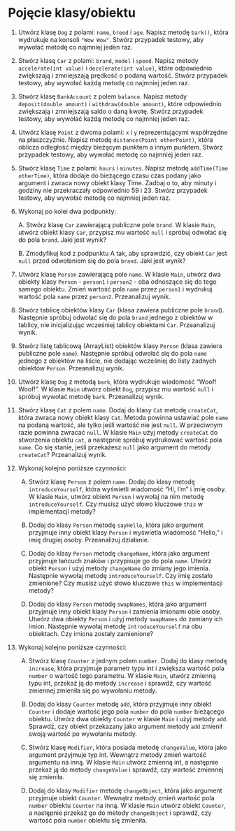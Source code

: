 # Pojęcie klasy/obiektu

1.  Utwórz klasę `Dog` z polami: `name`, `breed` i `age`. Napisz metodę `bark()`, która wydrukuje na konsoli `"Wow Wow"`. Stwórz przypadek testowy, aby wywołać metodę co najmniej jeden raz.

2.  Stwórz klasę `Car` z polami: `brand`, `model` i `speed`. Napisz metody `accelerate(int value)` i `decelerate(int value)`, które odpowiednio zwiększają i zmniejszają prędkość o podaną wartość. Stwórz przypadek testowy, aby wywołać każdą metodę co najmniej jeden raz.

3.  Stwórz klasę `BankAccount` z polem `balance`. Napisz metody `deposit(double amount)` i `withdraw(double amount)`, które odpowiednio zwiększają i zmniejszają saldo o daną kwotę. Stwórz przypadek testowy, aby wywołać każdą metodę co najmniej jeden raz.

4.  Utwórz klasę `Point` z dwoma polami: `x` i `y` reprezentującymi współrzędne na płaszczyźnie. Napisz metodę `distance(Point otherPoint)`, która oblicza odległość między bieżącym punktem a innym punktem. Stwórz przypadek testowy, aby wywołać metodę co najmniej jeden raz.

5.  Stwórz klasę `Time` z polami: `hours` i `minutes`. Napisz metodę `addTime(Time otherTime)`, która dodaje do bieżącego czasu czas podany jako argument i zwraca nowy obiekt klasy Time. Zadbaj o to, aby minuty i godziny nie przekraczały odpowiednio 59 i 23. Stwórz przypadek testowy, aby wywołać metodę co najmniej jeden raz.

6.  Wykonaj po kolei dwa podpunkty:

    A. Stwórz klasę `Car` zawierającą publiczne pole `brand`. W klasie `Main`, utwórz obiekt klasy `Car`, przypisz mu wartość `null` i spróbuj odwołać się do pola `brand`. Jaki jest wynik?

    B. Zmodyfikuj kod z podpunktu A tak, aby sprawdzić, czy obiekt `Car` jest `null` przed odwołaniem się do pola `brand`. Jaki jest wynik?

7.  Utwórz klasę `Person` zawierającą pole `name`. W klasie `Main`, utwórz dwa obiekty klasy `Person` - `person1` i `person2` - oba odnoszące się do tego samego obiektu. Zmień wartość pola `name` przez `person1` i wydrukuj wartość pola `name` przez `person2`. Przeanalizuj wynik.

8.  Stwórz tablicę obiektów klasy `Car` (klasa zawiera publiczne pole `brand`). Następnie spróbuj odwołać się do pola `brand` jednego z obiektów w tablicy, nie inicjalizując wcześniej tablicy obiektami `Car`. Przeanalizuj wynik.

9.  Stwórz listę tablicową (ArrayList) obiektów klasy `Person` (klasa zawiera publiczne pole `name`). Następnie spróbuj odwołać się do pola `name` jednego z obiektów na liście, nie dodając wcześniej do listy żadnych obiektów `Person`. Przeanalizuj wynik.

10. Utwórz klasę `Dog` z metodą `bark`, która wydrukuje wiadomość "Woof! Woof!". W klasie `Main` utwórz obiekt `Dog`, przypisz mu wartość `null` i spróbuj wywołać metodę `bark`. Przeanalizuj wynik.

11. Stwórz klasę `Cat` z polem `name`. Dodaj do klasy `Cat` metodę `createCat`, która zwraca nowy obiekt klasy `Cat`. Metoda powinna ustawiać pole `name` na podaną wartość, ale tylko jeśli wartość nie jest `null`. W przeciwnym razie powinna zwracać `null`. W klasie `Main` użyj metody `createCat` do stworzenia obiektu `cat`, a następnie spróbuj wydrukować wartość pola `name`. Co się stanie, jeśli przekażesz `null` jako argument do metody `createCat`? Przeanalizuj wynik.

12. Wykonaj kolejno poniższe czynności:

    A.  Stwórz klasę `Person` z polem `name`. Dodaj do klasy metodę `introduceYourself`, która wyświetli wiadomość "Hi, I'm" i imię osoby. W klasie `Main`, utwórz obiekt `Person` i wywołaj na nim metodę `introduceYourself`. Czy musisz użyć słowo kluczowe `this` w implementacji metody?

    B.  Dodaj do klasy `Person` metodę `sayHello`, która jako argument przyjmuje inny obiekt klasy `Person` i wyświetla wiadomość "Hello," i imię drugiej osoby. Przeanalizuj działanie.

    C.  Dodaj do klasy `Person` metodę `changeName`, która jako argument przyjmuje łańcuch znaków i przypisuje go do pola `name`. Utwórz obiekt `Person` i użyj metody `changeName` do zmiany jego imienia. Następnie wywołaj metodę `introduceYourself`. Czy imię zostało zmienione? Czy musisz użyć słowo kluczowe `this` w implementacji metody?

    D.  Dodaj do klasy `Person` metodę `swapNames`, która jako argument przyjmuje inny obiekt klasy `Person` i zamienia imionami obie osoby. Utwórz dwa obiekty `Person` i użyj metody `swapNames` do zamiany ich imion. Następnie wywołaj metodę `introduceYourself` na obu obiektach. Czy imiona zostały zamienione?

13. Wykonaj kolejno poniższe czynności:

    A.  Stwórz klasę `Counter` z jednym polem `number`. Dodaj do klasy metodę `increase`, która przyjmuje parametr typu int i zwiększa wartość pola `number` o wartość tego parametru. W klasie `Main`, utwórz zmienną typu int, przekaż ją do metody `increase` i sprawdź, czy wartość zmiennej zmieniła się po wywołaniu metody.

    B.  Dodaj do klasy `Counter` metodę `add`, która przyjmuje inny obiekt `Counter` i dodaje wartość jego pola `number` do pola `number` bieżącego obiektu. Utwórz dwa obiekty `Counter` w klasie `Main` i użyj metody `add`. Sprawdź, czy obiekt przekazany jako argument metody `add` zmienił swoją wartość po wywołaniu metody.

    C.  Stwórz klasę `Modifier`, która posiada metodę `changeValue`, która jako argument przyjmuje typ int. Wewnątrz metody zmień wartość argumentu na inną. W klasie `Main` utwórz zmienną int, a następnie przekaż ją do metody `changeValue` i sprawdź, czy wartość zmiennej się zmieniła.

    D.  Dodaj do klasy `Modifier` metodę `changeObject`, która jako argument przyjmuje obiekt `Counter`. Wewnątrz metody zmień wartość pola `number` obiektu `Counter` na inną. W klasie `Main` utwórz obiekt `Counter`, a następnie przekaż go do metody `changeObject` i sprawdź, czy wartość pola `number` obiektu się zmieniła.

